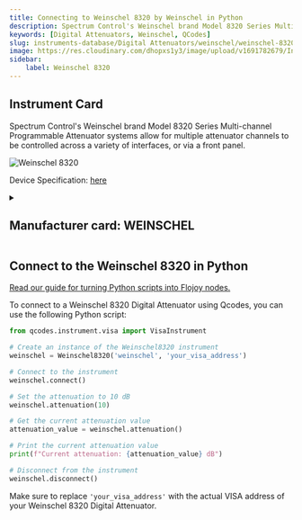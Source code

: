 ```yaml
---
title: Connecting to Weinschel 8320 by Weinschel in Python
description: Spectrum Control's Weinschel brand Model 8320 Series Multi-channel Programmable Attenuator systems allow for multiple attenuator channels to be controlled across a variety of interfaces, or via a front panel.
keywords: [Digital Attenuators, Weinschel, QCodes] 
slug: instruments-database/Digital Attenuators/weinschel/weinschel-8320 
image: https://res.cloudinary.com/dhopxs1y3/image/upload/v1691782679/Instruments/Digital%20Attenuator/Weinschel-8320/Weinschel-8320.jpg
sidebar:
    label: Weinschel 8320 
---
```



## Instrument Card

Spectrum Control's Weinschel brand Model 8320 Series Multi-channel Programmable Attenuator systems allow for multiple attenuator channels to be controlled across a variety of interfaces, or via a front panel.

![Weinschel 8320](https://res.cloudinary.com/dhopxs1y3/image/upload/v1691782679/Instruments/Digital%20Attenuator/Weinschel-8320/Weinschel-8320.jpg)

Device Specification: [here](https://www.spectrumcontrol.com/globalassets/documents/i--w/wmod8320_8321_8331.pdf)

<details style={{ marginTop: "15px"}}>
<summary><h2 style={{display:'inline'}}>Manufacturer card: WEINSCHEL</h2></summary>

![WEINSCHEL](https://res.cloudinary.com/dhopxs1y3/image/upload/v1692806106/Instruments/Vendor%20Logos/Weinschel.png)

Weinschel Associates designs and manufactures high-quality Broadband RF and Microwave products for commercial and military markets domestically and internationally. Core technologies originated by founder Bruno Weinschel are leveraged using modern design, production, delivery, and service techniques to provide the best product at the best price to our customers.

- Headquarters: USA
- Yearly Revenue (millions, USD): 6.6
- Vendor Website: [here](https://www.weinschelassociates.com/)

</details>


<FeaturedInstrumentVideo category="DIGITAL_ATTENUATORS" />

## Connect to the Weinschel 8320 in Python

[Read our guide for turning Python scripts into Flojoy nodes.](https://docs.flojoy.ai/contribution/blocks/custom-flojoy-block/)



<Tabs>
<TabItem value="Flojoy" label="Flojoy" className="flojoy-instrument-tabs">

<SectionsCard category="DIGITAL_ATTENUATORS" manufacturer="Weinschel"></SectionsCard>

</TabItem>
<TabItem value="QCodes" label="QCodes">

To connect to a Weinschel 8320 Digital Attenuator using Qcodes, you can use the following Python script:

```python
from qcodes.instrument.visa import VisaInstrument

# Create an instance of the Weinschel8320 instrument
weinschel = Weinschel8320('weinschel', 'your_visa_address')

# Connect to the instrument
weinschel.connect()

# Set the attenuation to 10 dB
weinschel.attenuation(10)

# Get the current attenuation value
attenuation_value = weinschel.attenuation()

# Print the current attenuation value
print(f"Current attenuation: {attenuation_value} dB")

# Disconnect from the instrument
weinschel.disconnect()
```

Make sure to replace `'your_visa_address'` with the actual VISA address of your Weinschel 8320 Digital Attenuator.

</TabItem>
</Tabs>
